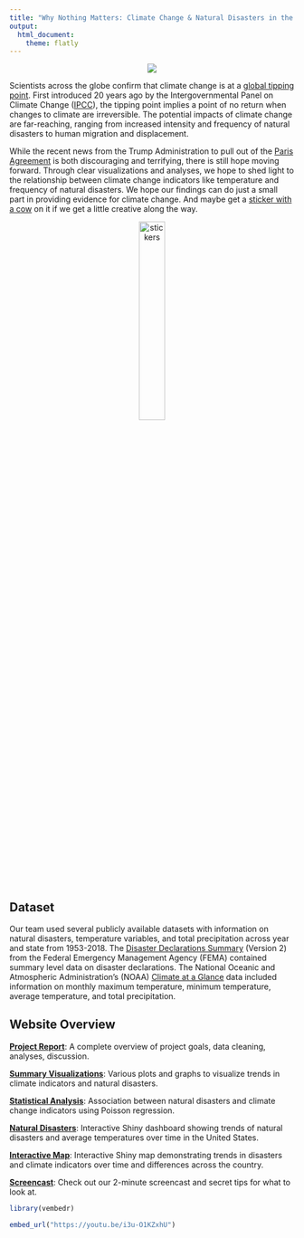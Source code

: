```yaml
---
title: "Why Nothing Matters: Climate Change & Natural Disasters in the United States"
output: 
  html_document:
    theme: flatly
---
```

<center>
![](http://giphygifs.s3.amazonaws.com/media/rozlnqOWqxqA8/giphy.gif)  

</center>  


Scientists across the globe confirm that climate change is at a [global tipping point](https://www.nationalgeographic.com/science/2019/11/earth-tipping-point/). First introduced 20 years ago by the Intergovernmental Panel on Climate Change ([IPCC](https://www.ipcc.ch/)), the tipping point implies a point of no return when changes to climate are irreversible. The potential impacts of climate change are far-reaching, ranging from increased intensity and frequency of natural disasters to human migration and displacement. 


While the recent news from the Trump Administration to pull out of the [Paris Agreement](https://www.washingtonpost.com/climate-environment/2019/11/04/trump-makes-it-official-us-will-withdraw-paris-climate-accord/) is both discouraging and terrifying, there is still hope moving forward. Through clear visualizations and analyses, we hope to shed light to the relationship between climate change indicators like temperature and frequency of natural disasters. We hope our findings can do just a small part in providing evidence for climate change. And maybe get a [sticker with a cow](secret_cow.html) on it if we get a little creative along the way.

<center>
<img src="data/stickers.png" alt="stickers" style="width:30%">
</center>
## Dataset
Our team used several publicly available datasets with information on natural disasters, temperature variables, and total precipitation across year and state from 1953-2018. The [Disaster Declarations Summary](https://www.fema.gov/media-library/assets/documents/28318) (Version 2) from the Federal Emergency Management Agency (FEMA) contained summary level data on disaster declarations. The National Oceanic and Atmospheric Administration's (NOAA) [Climate at a Glance](https://www.ncdc.noaa.gov/cag/national/mapping/) data included information on monthly maximum temperature, minimum temperature, average temperature, and total precipitation. 

## Website Overview

[**Project Report**](project_report.html): A complete overview of project goals, data cleaning, analyses, discussion.  

[**Summary Visualizations**](summary_viz.html): Various plots and graphs to visualize trends in climate indicators and natural disasters.

[**Statistical Analysis**](data_analysis.html): Association between natural disasters and climate change indicators using Poisson regression.  

[**Natural Disasters**](https://ashleytseng.shinyapps.io/shiny_dashboard/): Interactive Shiny dashboard showing trends of natural disasters and average temperatures over time in the United States.

[**Interactive Map**](https://mrc2229.shinyapps.io/shiny_map/): Interactive Shiny map demonstrating trends in disasters and climate indicators over time and differences across the country. 

[**Screencast**](https://youtu.be/i3u-O1KZxhU): Check out our 2-minute screencast and secret tips for what to look at.
```r
library(vembedr)

embed_url("https://youtu.be/i3u-O1KZxhU")
```




